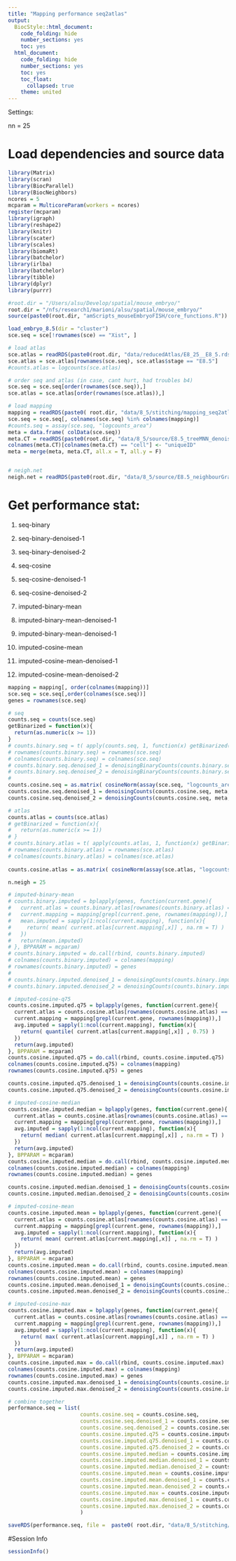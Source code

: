 ```yaml
---
title: "Mapping performance seq2atlas"
output:
  BiocStyle::html_document:
    code_folding: hide
    number_sections: yes
    toc: yes  
  html_document:
    code_folding: hide
    number_sections: yes
    toc: yes
    toc_float:
      collapsed: true
    theme: united
---
```


Settings:

nn = 25

# Load dependencies and source data

```r

library(Matrix)
library(scran)
library(BiocParallel)
library(BiocNeighbors)
ncores = 5
mcparam = MulticoreParam(workers = ncores)
register(mcparam)
library(igraph)
library(reshape2)
library(knitr)
library(scater)
library(scales)
library(biomaRt)
library(batchelor)
library(irlba)
library(batchelor)
library(tibble)
library(dplyr)
library(purrr)

#root.dir = "/Users/alsu/Develop/spatial/mouse_embryo/"
root.dir = "/nfs/research1/marioni/alsu/spatial/mouse_embryo/"
source(paste0(root.dir, "amScripts_mouseEmbryoFISH/core_functions.R"))

load_embryo_8.5(dir = "cluster")
sce.seq = sce[!rownames(sce) == "Xist", ]

# load atlas 
sce.atlas = readRDS(paste0(root.dir, "data/reducedAtlas/E8_25__E8_5.rds"))
sce.atlas = sce.atlas[rownames(sce.seq), sce.atlas$stage == "E8.5"]
#counts.atlas = logcounts(sce.atlas)

# order seq and atlas (in case, cant hurt, had troubles b4)
sce.seq = sce.seq[order(rownames(sce.seq)),]
sce.atlas = sce.atlas[order(rownames(sce.atlas)),]

# load mapping
mapping = readRDS(paste0( root.dir, "data/8_5/stitching/mapping_seq2atlas_embryo1z2.rds"))
sce.seq = sce.seq[, colnames(sce.seq) %in% colnames(mapping)]
#counts.seq = assay(sce.seq, "logcounts_area")
meta = data.frame( colData(sce.seq))
meta.CT = readRDS(paste0(root.dir, "data/8_5/source/E8.5_treeMNN_denoised.Rds"))
colnames(meta.CT)[colnames(meta.CT) == "cell"] <- "uniqueID"
meta = merge(meta, meta.CT, all.x = T, all.y = F)


# neigh.net
neigh.net = readRDS(paste0(root.dir, "data/8_5/source/E8.5_neighbourGraph_1.3.Rds"))

```


# Get performance stat:

1) seq-binary

2) seq-binary-denoised-1

3) seq-binary-denoised-2

4) seq-cosine

5) seq-cosine-denoised-1

6) seq-cosine-denoised-2

7) imputed-binary-mean

8) imputed-binary-mean-denoised-1

9) imputed-binary-mean-denoised-1

10) imputed-cosine-mean

11) imputed-cosine-mean-denoised-1

12) imputed-cosine-mean-denoised-2

```r

mapping = mapping[, order(colnames(mapping))]
sce.seq = sce.seq[,order(colnames(sce.seq))]
genes = rownames(sce.seq)

# seq
counts.seq = counts(sce.seq)
getBinarized = function(x){
  return(as.numeric(x >= 1))  
}
# counts.binary.seq = t( apply(counts.seq, 1, function(x) getBinarized(x)) )
# rownames(counts.binary.seq) = rownames(sce.seq)
# colnames(counts.binary.seq) = colnames(sce.seq)
# counts.binary.seq.denoised_1 = denoisingBinaryCounts(counts.binary.seq, meta, neigh.net, 1, mcparam)
# counts.binary.seq.denoised_2 = denoisingBinaryCounts(counts.binary.seq, meta, neigh.net, 2, mcparam)
# 
counts.cosine.seq = as.matrix( cosineNorm(assay(sce.seq, "logcounts_area")) )
counts.cosine.seq.denoised_1 = denoisingCounts(counts.cosine.seq, meta, neigh.net, 1, "mean", mcparam)
counts.cosine.seq.denoised_2 = denoisingCounts(counts.cosine.seq, meta, neigh.net, 2, "mean", mcparam)

# atlas
counts.atlas = counts(sce.atlas)
# getBinarized = function(x){
#   return(as.numeric(x >= 1))  
# }
# counts.binary.atlas = t( apply(counts.atlas, 1, function(x) getBinarized(x)) )
# rownames(counts.binary.atlas) = rownames(sce.atlas)
# colnames(counts.binary.atlas) = colnames(sce.atlas)
  
counts.cosine.atlas = as.matrix( cosineNorm(assay(sce.atlas, "logcounts")) )

n.neigh = 25

# imputed-binary-mean
# counts.binary.imputed = bplapply(genes, function(current.gene){
#   current.atlas = counts.binary.atlas[rownames(counts.binary.atlas) == current.gene,]
#   current.mapping = mapping[grepl(current.gene, rownames(mapping)),]
#   mean.imputed = sapply(1:ncol(current.mapping), function(x){
#     return( mean( current.atlas[current.mapping[,x]] , na.rm = T) )
#   })
#   return(mean.imputed)
# }, BPPARAM = mcparam)
# counts.binary.imputed = do.call(rbind, counts.binary.imputed)
# colnames(counts.binary.imputed) = colnames(mapping)
# rownames(counts.binary.imputed) = genes
# 
# counts.binary.imputed.denoised_1 = denoisingCounts(counts.binary.imputed, meta, neigh.net, 1, "mean", mcparam)
# counts.binary.imputed.denoised_2 = denoisingCounts(counts.binary.imputed, meta, neigh.net, 2, "mean", mcparam)

# imputed-cosine-q75
counts.cosine.imputed.q75 = bplapply(genes, function(current.gene){
  current.atlas = counts.cosine.atlas[rownames(counts.cosine.atlas) == current.gene,]
  current.mapping = mapping[grepl(current.gene, rownames(mapping)),]
  avg.imputed = sapply(1:ncol(current.mapping), function(x){
    return( quantile( current.atlas[current.mapping[,x]] , 0.75) )
  })
  return(avg.imputed)
}, BPPARAM = mcparam)
counts.cosine.imputed.q75 = do.call(rbind, counts.cosine.imputed.q75)
colnames(counts.cosine.imputed.q75) = colnames(mapping)
rownames(counts.cosine.imputed.q75) = genes

counts.cosine.imputed.q75.denoised_1 = denoisingCounts(counts.cosine.imputed.q75, meta, neigh.net, 1, "mean", mcparam)
counts.cosine.imputed.q75.denoised_2 = denoisingCounts(counts.cosine.imputed.q75, meta, neigh.net, 2, "mean", mcparam)

# imputed-cosine-median
counts.cosine.imputed.median = bplapply(genes, function(current.gene){
  current.atlas = counts.cosine.atlas[rownames(counts.cosine.atlas) == current.gene,]
  current.mapping = mapping[grepl(current.gene, rownames(mapping)),]
  avg.imputed = sapply(1:ncol(current.mapping), function(x){
    return( median( current.atlas[current.mapping[,x]] , na.rm = T) )
  })
  return(avg.imputed)
}, BPPARAM = mcparam)
counts.cosine.imputed.median = do.call(rbind, counts.cosine.imputed.median)
colnames(counts.cosine.imputed.median) = colnames(mapping)
rownames(counts.cosine.imputed.median) = genes

counts.cosine.imputed.median.denoised_1 = denoisingCounts(counts.cosine.imputed.median, meta, neigh.net, 1, "mean", mcparam)
counts.cosine.imputed.median.denoised_2 = denoisingCounts(counts.cosine.imputed.median, meta, neigh.net, 2, "mean", mcparam)

# imputed-cosine-mean
counts.cosine.imputed.mean = bplapply(genes, function(current.gene){
  current.atlas = counts.cosine.atlas[rownames(counts.cosine.atlas) == current.gene,]
  current.mapping = mapping[grepl(current.gene, rownames(mapping)),]
  avg.imputed = sapply(1:ncol(current.mapping), function(x){
    return( mean( current.atlas[current.mapping[,x]] , na.rm = T) )
  })
  return(avg.imputed)
}, BPPARAM = mcparam)
counts.cosine.imputed.mean = do.call(rbind, counts.cosine.imputed.mean)
colnames(counts.cosine.imputed.mean) = colnames(mapping)
rownames(counts.cosine.imputed.mean) = genes
counts.cosine.imputed.mean.denoised_1 = denoisingCounts(counts.cosine.imputed.mean, meta, neigh.net, 1, "mean", mcparam)
counts.cosine.imputed.mean.denoised_2 = denoisingCounts(counts.cosine.imputed.mean, meta, neigh.net, 2, "mean", mcparam)

# imputed-cosine-max
counts.cosine.imputed.max = bplapply(genes, function(current.gene){
  current.atlas = counts.cosine.atlas[rownames(counts.cosine.atlas) == current.gene,]
  current.mapping = mapping[grepl(current.gene, rownames(mapping)),]
  avg.imputed = sapply(1:ncol(current.mapping), function(x){
    return( max( current.atlas[current.mapping[,x]] , na.rm = T) )
  })
  return(avg.imputed)
}, BPPARAM = mcparam)
counts.cosine.imputed.max = do.call(rbind, counts.cosine.imputed.max)
colnames(counts.cosine.imputed.max) = colnames(mapping)
rownames(counts.cosine.imputed.max) = genes
counts.cosine.imputed.max.denoised_1 = denoisingCounts(counts.cosine.imputed.max, meta, neigh.net, 1, "mean", mcparam)
counts.cosine.imputed.max.denoised_2 = denoisingCounts(counts.cosine.imputed.max, meta, neigh.net, 2, "mean", mcparam)

# combine together
performance.seq = list(
                       counts.cosine.seq = counts.cosine.seq,
                       counts.cosine.seq.denoised_1 = counts.cosine.seq.denoised_1,
                       counts.cosine.seq.denoised_2 = counts.cosine.seq.denoised_2,
                       counts.cosine.imputed.q75 = counts.cosine.imputed.q75,
                       counts.cosine.imputed.q75.denoised_1 = counts.cosine.imputed.q75.denoised_1,
                       counts.cosine.imputed.q75.denoised_2 = counts.cosine.imputed.q75.denoised_2,
                       counts.cosine.imputed.median = counts.cosine.imputed.median,
                       counts.cosine.imputed.median.denoised_1 = counts.cosine.imputed.median.denoised_1,
                       counts.cosine.imputed.median.denoised_2 = counts.cosine.imputed.median.denoised_2,
                       counts.cosine.imputed.mean = counts.cosine.imputed.mean,
                       counts.cosine.imputed.mean.denoised_1 = counts.cosine.imputed.mean.denoised_1,
                       counts.cosine.imputed.mean.denoised_2 = counts.cosine.imputed.mean.denoised_2,
                       counts.cosine.imputed.max = counts.cosine.imputed.max,
                       counts.cosine.imputed.max.denoised_1 = counts.cosine.imputed.max.denoised_1,
                       counts.cosine.imputed.max.denoised_2 = counts.cosine.imputed.max.denoised_2
                       )

saveRDS(performance.seq, file =  paste0( root.dir, "data/8_5/stitching/performance_binary_seq2atlas_embryo1z2.rds"))

```


#Session Info

```r

sessionInfo()

```
